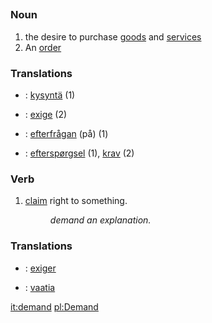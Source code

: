 =={{en}}==
===Noun=== 
#the desire to purchase [[goods]] and [[services]]
#An [[order]]

===Translations===

*{{fi}}: [[kysyntä]] (1)
*{{fr}}: [[exige]] (2)
*{{sv}}: [[efterfrågan]] (på) (1)
*{{da}}: [[efterspørgsel]] (1), [[krav]] (2)

===Verb=== 
#[[claim]] right to something. 
#:''demand an explanation.''

===Translations===

*{{fr}}: [[exiger]]
*{{fi}}: [[vaatia]]

[[it:demand]]
[[pl:Demand]]